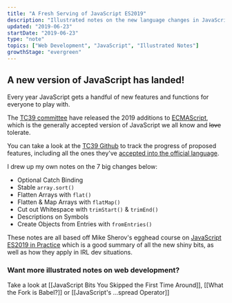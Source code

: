 ```yaml
---
title: "A Fresh Serving of JavaScript ES2019"
description: "Illustrated notes on the new language changes in JavaScript ES2019"
updated: "2019-06-23"
startDate: "2019-06-23"
type: "note"
topics: ["Web Development", "JavaScript", "Illustrated Notes"]
growthStage: "evergreen"
---
```



<RemoteImage
  width="700px"
  alt="New features in JavaScript ES2019"
  src="https://res.cloudinary.com/dg3gyk0gu/image/upload/c_scale,w_700/v1592262624/maggieappleton.com/egghead-course-notes/es2019/es2019-sketchnotes-Title.png"
/>

## A new version of JavaScript has landed!

Every year JavaScript gets a handful of new features and functions for everyone to play with.

The [TC39 committee](https://tc39.es/) have released the 2019 additions to [ECMAScript](https://www.ecma-international.org/memento/tc39.htm), which is the generally accepted version of JavaScript we all know and ~~love~~ tolerate.

You can take a look at the [TC39 Github](https://github.com/tc39) to track the progress of proposed features, including all the ones they've [accepted into the official language](https://github.com/tc39/proposals/blob/master/finished-proposals.md).

I drew up my own notes on the 7 big changes below:

- Optional Catch Binding
- Stable `array.sort()`
- Flatten Arrays with `flat()`
- Flatten & Map Arrays with `flatMap()`
- Cut out Whitespace with `trimStart()` & `trimEnd()`
- Descriptions on Symbols
- Create Objects from Entries with `fromEntries()`

<RemoteImage
  width="880px"
  alt="Gifts in the latest language update from the TC39 committee"
  src="https://res.cloudinary.com/dg3gyk0gu/image/upload/c_scale,f_auto,q_auto:good,w_1200/v1592262624/maggieappleton.com/egghead-course-notes/es2019/es2019-sketchnotes-Intro.png"
/>

<RemoteImage
  width="840px"
  alt="Optional Catch Binding"
  src="https://res.cloudinary.com/dg3gyk0gu/image/upload/c_scale,f_auto,q_auto:good,w_1200/v1592262622/maggieappleton.com/egghead-course-notes/es2019/es2019-sketchnotes-1-Optional.png"
/>

<RemoteImage
  width="840px"
  alt="Stable array.sort"
  src="https://res.cloudinary.com/dg3gyk0gu/image/upload/c_scale,f_auto,q_auto:good,w_1200/v1592262624/maggieappleton.com/egghead-course-notes/es2019/es2019-sketchnotes-2-Stable.png"
/>

<RemoteImage
  width="840px"
  alt="Flatten Arrays with flat"
  src="https://res.cloudinary.com/dg3gyk0gu/image/upload/c_scale,f_auto,q_auto:good,w_1200/v1592262621/maggieappleton.com/egghead-course-notes/es2019/es2019-sketchnotes-3-Flatten.png"
/>

<RemoteImage
  width="840px"
  alt="Flatten & Map Arrays with flatMap"
  src="https://res.cloudinary.com/dg3gyk0gu/image/upload/c_scale,f_auto,q_auto:good,w_1200/v1592262623/maggieappleton.com/egghead-course-notes/es2019/es2019-sketchnotes-4-FlatMap.png"
/>

<RemoteImage
  width="840px"
  alt="Cut out Whitespace with trimStart & trimEnd"
  src="https://res.cloudinary.com/dg3gyk0gu/image/upload/c_scale,f_auto,q_auto:good,w_1200/v1592262619/maggieappleton.com/egghead-course-notes/es2019/es2019-sketchnotes-5-Trim.png"
/>

<RemoteImage
  width="840px"
  alt="Descriptions on Symbols"
  src="https://res.cloudinary.com/dg3gyk0gu/image/upload/c_scale,f_auto,q_auto:good,w_1200/v1592262622/maggieappleton.com/egghead-course-notes/es2019/es2019-sketchnotes-6-Symbol.png"
/>

<RemoteImage
  width="840px"
  alt="Create Objects from Entries with fromEntries"
  src="https://res.cloudinary.com/dg3gyk0gu/image/upload/c_scale,f_auto,q_auto:good,w_1200/v1592262623/maggieappleton.com/egghead-course-notes/es2019/es2019-sketchnotes-7-ObjectEntries.png"
/>

These notes are all based off Mike Sherov's egghead course on [JavaScript ES2019 in Practice](https://egghead.io/courses/javascript-es2019-in-practice?af=54fd64) which is a good summary of all the new shiny bits, as well as how they apply in IRL dev situations.

<ImageLink href="https://egghead.io/courses/javascript-es2019-in-practice?af=54fd64">
  <RemoteImage
    framed
    alt="JavaScript ES2019 in Practice"
    src="https://og-image-egghead-course.now.sh/javascript-es2019-in-practice"
  />
</ImageLink>

### Want more illustrated notes on web development?

Take a look at [[JavaScript Bits You Skipped the First Time Around]], [[What the Fork is Babel?]] or [[JavaScript's ...spread Operator]]
